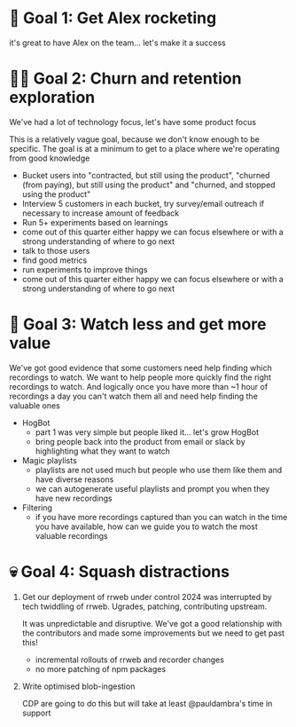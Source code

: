 # 🚀 Goal 1: Get Alex rocketing

it's great to have Alex on the team... let's make it a success

# 👩‍🔬 Goal 2: Churn and retention exploration

We've had a lot of technology focus, let's have some product focus

This is a relatively vague goal, because we don't know enough to be specific. The goal is at a minimum to get to a place where we're operating from good knowledge

* Bucket users into "contracted, but still using the product", "churned (from paying), but still using the product" and "churned, and stopped using the product"
* Interview 5 customers in each bucket, try survey/email outreach if necessary to increase amount of feedback
* Run 5+ experiments based on learnings
* come out of this quarter either happy we can focus elsewhere or with a strong understanding of where to go next
* talk to those users
* find good metrics
* run experiments to improve things
* come out of this quarter either happy we can focus elsewhere or with a strong understanding of where to go next

# 🎤 Goal 3: Watch less and get more value

We've got good evidence that some customers need help finding which recordings to watch. We want to help people more quickly find the right recordings to watch.
And logically once you have more than ~1 hour of recordings a day you can't watch them all and need help finding the valuable ones

* HogBot 
    * part 1 was very simple but people liked it... let's grow HogBot
    * bring people back into the product from email or slack by highlighting what they want to watch
* Magic playlists
    * playlists are not used much but people who use them like them and have diverse reasons
    * we can autogenerate useful playlists and prompt you when they have new recordings
* Filtering
    * if you have more recordings captured than you can watch in the time you have available, how can we guide you to watch the most valuable recordings

# 💀 Goal 4: Squash distractions

1) Get our deployment of rrweb under control
    2024 was interrupted by tech twiddling of rrweb. Ugrades, patching, contributing upstream.

    It was unpredictable and disruptive. We've got a good relationship with the contributors and made some improvements but we need to get past this!

    * incremental rollouts of rrweb and recorder changes
    * no more patching of npm packages

2) Write optimised blob-ingestion

    CDP are going to do this but will take at least @pauldambra's time in support
